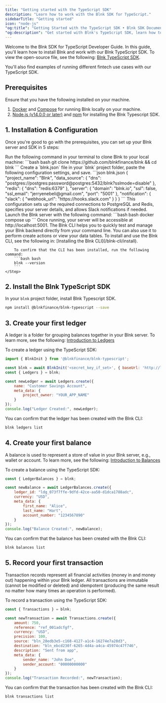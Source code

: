 ```yaml
---
title: "Getting started with the TypeScript SDK"
description: "Learn how to work with the Blnk SDK for TypeScript."
sidebarTitle: "Getting started"
icon: "node-js"
"og:title": "Getting Started with the TypeScript SDK • Blnk SDK Documentation"
"og:description": "Get started with Blnk's TypeScript SDK, learn how to install, initialize, and integrate with your TypeScript projects"
---
```



Welcome to the Blnk SDK for TypeScript Developer Guide. In this guide, you'll learn how to install Blnk and work with our Blnk TypeScript SDK. To view the open-source file, see the following: [Blnk TypeScript SDK](https://github.com/blnkfinance/blnk-ts/).

You'll also find examples of running different fintech use cases with our TypeScript SDK. 

## Prerequisites

Ensure that you have the following installed on your machine.

1. [Docker](https://www.docker.com/) and [Compose](https://docs.docker.com/compose/) for running Blnk locally on your machine.
2. [Node.js (v14.0.0 or later)](https://nodejs.org/en/learn/getting-started/how-to-install-nodejs) and [npm](https://www.npmjs.com/) for installing the Blnk Typescript SDK.

## 1. Installation & Configuration

Once you're good to go with the prerequisites, you can set up your Blnk server and SDK in 5 steps:

<Steps titleSize="h3">
    <Step title="Clone the Blnk repository">
        Run the following command in your terminal to clone Blnk to your local machine:
        ```bash bash
        git clone https://github.com/blnkfinance/blnk && cd blnk
        ```
    </Step>
    <Step title="Set up your Blnk configuration">
        Create a `blnk.json` file in your `blnk` project folder, paste the following configuration settings, and save.
        ```json blnk.json
        {
            "project_name": "Blnk",
            "data_source": {
                "dns": "postgres://postgres:password@postgres:5432/blnk?sslmode=disable"
            },
            "redis": {
                "dns": "redis:6379"
            },
            "server": {
                "domain": "blnk.io",
                "ssl": false,
                "ssl_email": "jerryenebeli@gmail.com",
                "port": "5001"
            },
            "notification": {
                "slack": {
                "webhook_url": "https://hooks.slack.com"
                }
            }
        }
        ```
        This configuration sets up the required connections to PostgreSQL and Redis, specifies your server details, and allows Slack notifications if needed.
    </Step>
    <Step title="Launch Blnk">
        Launch the Blnk server with the following command:
        ```bash bash
        docker compose up
        ```
        Once running, your server will be accessible at http://localhost:5001.
    </Step>
    <Step title="Install Blnk CLI">
        The Blnk CLI helps you to quickly test and manage your Blnk backend directly from your command line. You can also use it to perform create actions or view your data tables. To install and use the Blnk CLI, see the following in: [Installing the Blnk CLI](/blnk-cli/install).

        To confirm that the CLI has been installed, run the following command:
        ```bash bash
        blnk --version
        ```
    </Step>
</Steps>

## 2. Install the Blnk TypeScript SDK

In your `blnk` project folder, install Blnk Typescript SDK.
```bash bash
npm install @blnkfinance/blnk-typescript --save
```

## 3. Create your first ledger

A ledger is a folder for grouping balances together in your Blnk server. To learn more, see the following: [Introduction to Ledgers](/ledgers/introduction)

To create a ledger using the TypeScript SDK:

```javascript Create ledger
import { BlnkInit } from '@blnkfinance/blnk-typescript';

const blnk = await BlnkInit('<secret_key_if_set>', { baseUrl: 'http://localhost:5001' });
const { Ledgers } = blnk;

const newLedger = await Ledgers.create({
    name: "Customer Savings Account",
    meta_data: {
        project_owner: "YOUR_APP_NAME"
    }
});
console.log("Ledger Created:", newLedger);
```

You can confirm that the ledger has been created with the Blnk CLI:
```bash bash
blnk ledgers list
```

## 4. Create your first balance

A balance is used to represent a store of value in your Blnk server, e.g., wallet or account. To learn more, see the following: [Introduction to Balances](/balances/introduction)

To create a balance using the TypeScript SDK:

```javascript Create balance
const { LedgerBalances } = blnk;

const newBalance = await LedgerBalances.create({
    ledger_id: "ldg_073f7ffe-9dfd-42ce-aa50-d1dca1788adc",
    currency: "USD",
    meta_data: {
        first_name: "Alice",
        last_name: "Hart",
        account_number: "1234567890"
    }
});
console.log("Balance Created:", newBalance);
```

You can confirm that the balance has been created with the Blnk CLI:
```bash bash
blnk balances list
```

## 5. Record your first transaction

Transaction records represent all financial activities (money in and money out) happening within your Blnk ledger. All transactions are immutable (cannot be modified or deleted) and idempotent (producing the same result no matter how many times an operation is performed).

To record a transaction using the TypeScript SDK:

```javascript Create transaction
const { Transactions } = blnk;

const newTransaction = await Transactions.create({
    amount: 750,
    reference: "ref_001adcfgf",
    currency: "USD",
    precision: 100,
    source: "bln_28edb3e5-c168-4127-a1c4-16274e7a28d3",
    destination: "bln_ebcd230f-6265-4d4a-a4ca-45974c47f746",
    description: "Sent from app",
    meta_data: {
        sender_name: "John Doe",
        sender_account: "00000000000"
    }
});
console.log("Transaction Recorded:", newTransaction);
```

You can confirm that the transaction has been created with the Blnk CLI:
```bash bash
blnk transactions list
```

<NeedHelp />

<Issues />